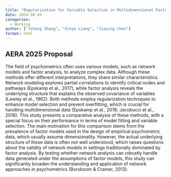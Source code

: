 ```yaml
---
title: "Regularization for Variable Selection in Multidimensional Factor and Network Models"
date: 2024-08-03
categories: 
  - Working
author: ["Jihong Zhang", "Xinya Liang", "Jiaying Chen"]
format: html
---
```


## AERA 2025 Proposal

The field of psychometrics often uses various models, such as network models and factor analysis, to analyze complex data. Although these methods offer different interpretations, they share similar characteristics. Network modeling explores partial correlations to identify critical nodes and pathways (Epskamp et al., 2017), while factor analysis reveals the underlying structure that explains the observed covariance of variables (Lawley et al., 1962). Both methods employ regularization techniques to enhance model selection and prevent overfitting, which is crucial for handling multidimensional data (Epskamp et al., 2018; Jacobucci et al., 2016). This study presents a comparative analysis of these methods, with a special focus on their performance in terms of model fitting and variable selection. The main motivation for this comparison stems from the prevalence of factor models used in the design of empirical psychometric data, which usually assume dimensionality. However, the actual underlying structure of these data is often not well understood, which raises questions about the validity of network models in settings traditionally dominated by factor analysis. By testing whether network analysis can robustly handle data generated under the assumptions of factor models, this study can significantly broaden the understanding and application of network approaches in psychometrics (Borsboom & Cramer, 2013).
